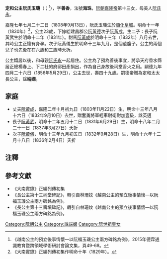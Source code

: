 '''定和公主阮氏玉璣'''（{{vie|v='''Định Hòa công chúa Nguyễn Thị Ngọc Cơ'''|hn=定和公主阮氏玉璣}}；{{bd|1808年|9月13日|1856年|5月29日|catIdx=R阮}}<ref>《越南公主的預立後事情懷—以阮福玉璣公主兩方碑銘為例》，2015年德霖通識教育暨跨領域學術研討會論文集，頁49-68。</ref>），字'''善香'''，法號'''海珠'''，[[阮朝|阮朝]][[嘉隆帝|嘉隆帝]]第十三女，母美人[[阮氏永|阮氏永]]。

嘉隆七年七月二十二日（1808年9月13日），阮氏玉璣生於[[順化皇城|順化皇城]]。明命十一年（1830年）<ref>《大南實錄》正編列傳初集作明命十年（1829年）。</ref>，公主23歲，下嫁給建昌郡公[[阮黃德|阮黃德]]次子[[阮黃成|阮黃成]]。生二子：長子阮黃武生於明命十二年（1831年）。駙馬[[阮黃成|阮黃成]]於明命十三年（1832年）八月去世，其時公主正懷有身孕。次子阮黃儀生於明命十三年九月，是個遺腹子。公主的兩個兒子也先後在在六歲和三歲時夭折。

公主孀居以後，和母親[[阮氏永|阮氏永]]一起居住。公主為了預為善後事宜，將承天府香水縣居正總楊春上、下二社的府邸田產捐出，作為自己身故後祠堂香火之用。嗣德九年四月二十六日（1856年5月29日），公主去世，壽四十九歲。嗣德帝贈為定和太太長公主，諡'''端嫻'''。

==家庭==
*丈夫[[阮黃成|阮黃成]]，嘉隆二年十月初九日（1803年11月22日）生，明命十三年八月十六日（1832年9月10日）去世，贈奮勇將軍輕車尉衛尉加壹級，諡英邁
*長子[[阮黃武|阮黃武]]，明命十二年五月十二日（1831年6月29日）生，明命十八年二月二十一日（1837年3月27日）夭折
*次子[[阮黃儀|阮黃儀]]，明命十三年九月初五日（1832年9月28日）生，明命十六年十二月十八日（1836年2月4日）夭折

==注釋==
{{reflist}}

==參考文獻==
*《大南實錄》正編列傳初集
*《長公主第十三祠堂碑記》，轉引自林珊妏《越南公主的預立後事情懷—以阮福玉璣公主兩方碑銘為例》。
*《長公主第十三壽墳碑記》，轉引自林珊妏《越南公主的預立後事情懷—以阮福玉璣公主兩方碑銘為例》。
{{阮世祖子女}}
[[Category:阮朝公主|Category:阮朝公主]]
[[Category:諡端嫻|Category:諡端嫻]]
[[Category:阮世祖皇女|Category:阮世祖皇女]]